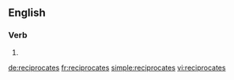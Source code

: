 ==English==

===Verb===
{{head|en|verb form}}

# {{en-third-person singular of|reciprocate}}

[[de:reciprocates]]
[[fr:reciprocates]]
[[simple:reciprocates]]
[[vi:reciprocates]]